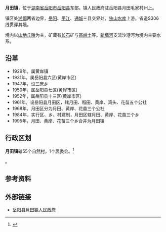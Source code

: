 {{中国乡级行政区|43/06/21/110/000
| 政府驻地 = 毛家村州上
| 总面积 =175.5[[平方公里|平方公里]]
| 总人口 = 4.88万
| 邮政编码 = 414119
| 电话区号 = 730
| 镇党委书记 = 李凌峰
| 镇长 = 彭华 
}}

'''月田镇'''，位于[[湖南省|湖南省]][[岳阳市|岳阳市]][[岳阳县|岳阳县]]东部。镇人民政府驻岳阳县月田毛家村州上。

镇区处[[湖南省|湘]][[湖北省|鄂]]两省边界，[[岳阳县|岳阳]]、[[平江县|平江]]、[[通城县|通城]]三县交界处，[[铁山水库|铁山水库]]上游。省道S306线贯穿其境。

境内以[[山地|山地]][[丘陵|丘陵]]为主，矿藏有[[长石|长石]]矿与[[高岭土|高岭土]]等。[[新墙河|新墙河]]支流沙港河为境内主要水系。

==沿革==
*1929年，属黄岸镇
*1931年，属岳阳县六区(黄岸市区)
*1947年，设三庆乡
*1950年，属岳阳县七区(黄岸市区)
*1952年，属岳阳县十三区(黄岸市区)
*1961年，设岳阳县月田区，辖月田、稻田、黄岸、湾头、花苗五个公社
*1968年，月田区分为月田、黄岸、花苗三个公社
*1984年，实行区、乡、村建制，月田区辖月田、黄岸、花苗三个乡
*1995年，月田、黄岸、花苗三个乡合并为月田镇

==行政区划==
'''月田镇'''辖55个[[自然村|自然村]]，1个[[居委会|居委会]]。<ref>{{PRC admin/ref sgc|43/06/21/110/000}}</ref>

{{PRC admin/children|43/06/21/110/000}}。

== 参考资料 ==
{{reflist}}

==外部链接==
*[http://www.ytzzf.com/index.asp 岳阳县月田镇人民政府]{{dead link|date=2018年3月 |bot=InternetArchiveBot |fix-attempted=yes }}

{{PRC admin/navcat|43/06/21/110/000}}